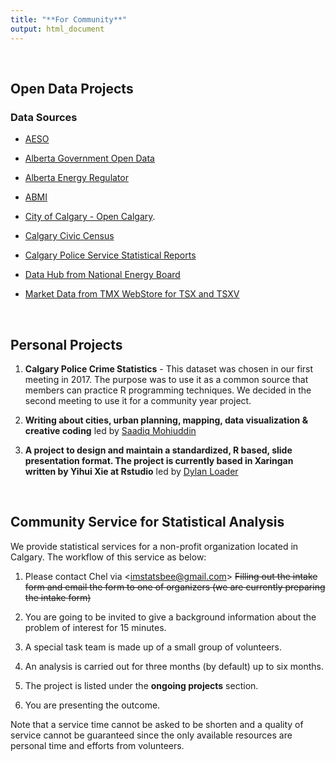 ```yaml
---
title: "**For Community**"
output: html_document
---
```


<br>

## Open Data Projects 

### Data Sources 

* [AESO](ets.aeso.ca){target="_blank"}

* [Alberta Government Open Data](https://economicdashboard.alberta.ca/OilPrice){target="_blank"}

* [Alberta Energy Regulator](https://www.aer.ca/providing-information/data-and-reports/statistical-reports){target="_blank"}

* [ABMI](http://www.abmi.ca/home/data-analytics/da-top/da-product-overview){target="_blank"}

* [City of Calgary - Open Calgary](https://data.calgary.ca/){target="_blank"}.  

* [Calgary Civic Census](http://www.calgary.ca/CA/city-clerks/Pages/Election-and-information-services/Civic-Census/CensusResults.aspx){target="_blank"}

* [Calgary Police Service Statistical Reports](http://www.calgary.ca/cps/Pages/Statistics/Calgary-Police-statistical-reports.aspx){target="_blank"}

* [Data Hub from National Energy Board](https://www.neb-one.gc.ca/rsrccntr/dthb/index-eng.html){target="_blank"}

* [Market Data from TMX WebStore for TSX and TSXV](https://www.tmxwebstore.com/products/#q=%7Cc=44%7Cm=%7Cpage=1){target="_blank"}

<br>

## **Personal Projects**

1. **Calgary Police Crime Statistics** - This dataset was chosen in our first meeting in 2017.  The purpose was to use it as a common source that members can practice R programming techniques.  We decided in the second meeting to use it for a community year project.  

2. **Writing about cities, urban planning, mapping, data visualization & creative coding** led by [Saadiq Mohiuddin](https://saadiqm.com/){target="_blank"} 

3. **A project to design and maintain a standardized, R based, slide presentation format. The project is currently based in Xaringan written by Yihui Xie at Rstudio** led by [Dylan Loader](https://github.com/DylanLoader/CalgaryR-presentation){target="_blank"}

<br>


## **Community Service for Statistical Analysis**

We provide statistical services for a non-profit organization located in Calgary.  The workflow of this service as below:

1. Please contact Chel via <<imstatsbee@gmail.com>> <s>Filling out the intake form and email the form to one of organizers (we are currently preparing the intake form)</s> 
<!--[Alice Lam](https://www.linkedin.com/in/alice-lam-71796238/){target="_blank"} <<alicelam22@gmail.com>> -->


2. You are going to be invited to give a background information about the problem of interest for 15 minutes. 

3. A special task team is made up of a small group of volunteers. 

4. An analysis is carried out for three months (by default) up to six months. 

5. The project is listed under the **ongoing projects** section.

6. You are presenting the outcome.  

Note that a service time cannot be asked to be shorten and a quality of service cannot be guaranteed since the only available resources are personal time and efforts from volunteers. 
    
